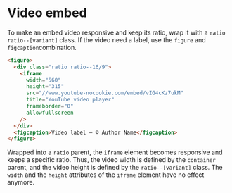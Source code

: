
<Meta of={VideoStories} />

# Video embed

To make an embed video responsive and keep its ratio, wrap it with a `ratio ratio--[variant]` class.
If the video need a label, use the `figure` and `figcaption`combination.

```html
<figure>
  <div class="ratio ratio--16/9">
    <iframe
      width="560"
      height="315"
      src="//www.youtube-nocookie.com/embed/vIG4cKz7ukM"
      title="YouTube video player"
      frameborder="0"
      allowfullscreen
    />
  </div>
  <figcaption>Video label — © Author Name</figcaption>
</figure>
```

Wrapped into a `ratio` parent, the `iframe` element becomes responsive and keeps a specific ratio. Thus, the video width is defined by the `container` parent, and the video height is defined by the `ratio--[variant]` class. The `width` and the `height` attributes of the `iframe` element have no effect anymore.

<Canvas of={VideoStories.Example} />
